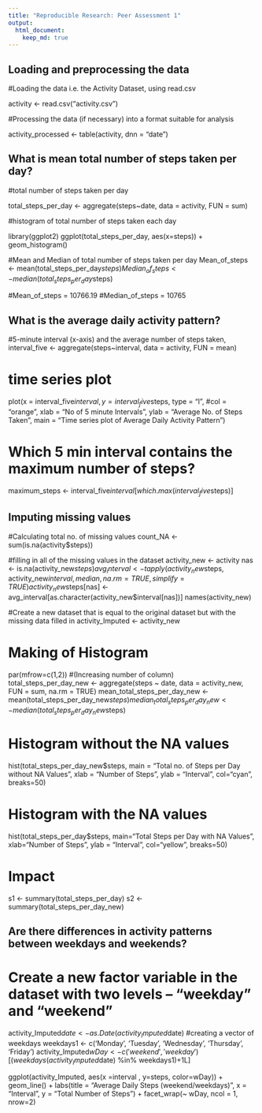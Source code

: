 ```yaml
---
title: "Reproducible Research: Peer Assessment 1"
output: 
  html_document:
    keep_md: true
---
```



## Loading and preprocessing the data
#Loading the data i.e. the Activity Dataset, using read.csv

activity <- read.csv("activity.csv")

#Processing the data (if necessary) into a format suitable for analysis

activity_processed <- table(activity, dnn = "date")


## What is mean total number of steps taken per day?
#total number of steps taken per day

total_steps_per_day <- aggregate(steps~date, data = activity, FUN = sum)

#histogram of total number of steps taken each day

library(ggplot2)
ggplot(total_steps_per_day, aes(x=steps)) + geom_histogram()

#Mean and Median of total number of steps taken per day
Mean_of_steps <- mean(total_steps_per_day$steps)
Median_of_steps <- median(total_steps_per_day$steps)

#Mean_of_steps = 10766.19
#Median_of_steps = 10765

## What is the average daily activity pattern?
#5-minute interval (x-axis) and the average number of steps taken,
interval_five <- aggregate(steps~interval, data = activity, FUN = mean)

# time series plot
plot(x = interval_five$interval, 
     y = interval_five$steps, 
     type = "l", 
     #col = "orange",
     xlab = "No of 5 minute Intervals",
     ylab = "Average No. of Steps Taken",
     main = "Time series plot of Average Daily Activity Pattern")

# Which 5 min interval contains the maximum number of steps?
maximum_steps <- interval_five$interval[which.max(interval_five$steps)]


## Imputing missing values

#Calculating total no. of missing values
count_NA <- sum(is.na(activity$steps))

#filling in all of the missing values in the dataset
activity_new <- activity
nas <- is.na(activity_new$steps)
avg_interval <- tapply(activity_new$steps, activity_new$interval, median, na.rm=TRUE, simplify = TRUE)
activity_new$steps[nas] <- avg_interval[as.character(activity_new$interval[nas])]
names(activity_new)

#Create a new dataset that is equal to the original dataset but with the missing data filled in
activity_Imputed <- activity_new

# Making of Histogram
par(mfrow=c(1,2)) #(Increasing number of column)
total_steps_per_day_new <- aggregate(steps ~ date, data = activity_new, FUN = sum, na.rm = TRUE)
mean_total_steps_per_day_new <- mean(total_steps_per_day_new$steps)
median_total_steps_per_day_new <- median(total_steps_per_day_new$steps)

# Histogram without the NA values
hist(total_steps_per_day_new$steps, 
     main = "Total no. of Steps per Day without NA Values", 
     xlab = "Number of Steps", 
     ylab = "Interval",
     col="cyan",
     breaks=50)

# Histogram with the NA values
hist(total_steps_per_day$steps, 
     main="Total Steps per Day with NA Values", 
     xlab="Number of Steps", 
     ylab = "Interval",
     col="yellow",
     breaks=50)

# Impact

s1 <- summary(total_steps_per_day)
s2 <- summary(total_steps_per_day_new)

## Are there differences in activity patterns between weekdays and weekends?

# Create a new factor variable in the dataset with two levels – “weekday” and “weekend”

activity_Imputed$date <- as.Date(activity_Imputed$date)
#creating a vector of weekdays
weekdays1 <- c('Monday', 'Tuesday', 'Wednesday', 'Thursday', 'Friday')
activity_Imputed$wDay <- c('weekend', 'weekday')[(weekdays(activity_Imputed$date) %in% weekdays1)+1L]


ggplot(activity_Imputed, aes(x =interval , y=steps, color=wDay)) +
  geom_line() +
  labs(title = "Average Daily Steps (weekend/weekdays)", x = "Interval", y = "Total Number of Steps") +
  facet_wrap(~ wDay, ncol = 1, nrow=2)

